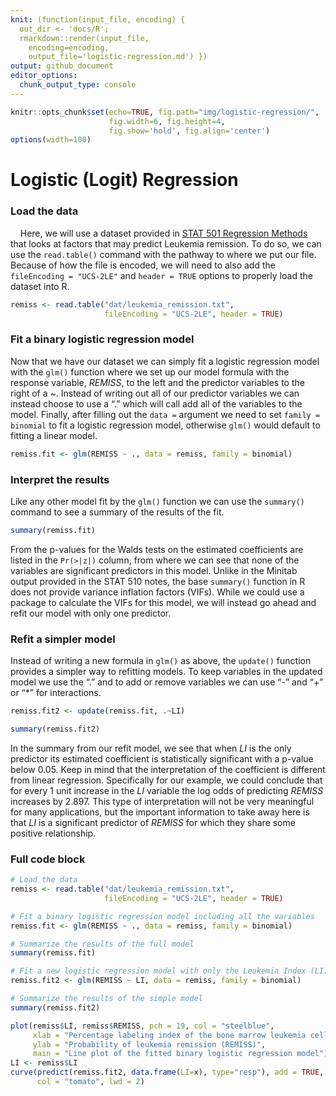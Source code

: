 ```yaml
---
knit: (function(input_file, encoding) {
  out_dir <- 'docs/R';
  rmarkdown::render(input_file,
    encoding=encoding,
    output_file='logistic-regression.md') })
output: github_document
editor_options:
  chunk_output_type: console
---
```

  
```r
knitr::opts_chunk$set(echo=TRUE, fig.path="img/logistic-regression/",
                      fig.width=6, fig.height=4,
                      fig.show='hold', fig.align='center')
options(width=100)
```

# Logistic (Logit) Regression

### Load the data

&nbsp;&nbsp;&nbsp;&nbsp;Here, we will use a dataset provided in [STAT 501 Regression Methods](https://online.stat.psu.edu/stat501/lesson/15/15.1) that looks at factors that may predict Leukemia remission. To do so, we can use the `read.table()` command with the pathway to where we put our file. Because of how the file is encoded, we will need to also add the `fileEncoding = "UCS-2LE"` and `header = TRUE` options to properly load the dataset into R.

```r
remiss <- read.table("dat/leukemia_remission.txt",
                     fileEncoding = "UCS-2LE", header = TRUE)
```

### Fit a binary logistic regression model

Now that we have our dataset we can simply fit a logistic regression model with the `glm()` function where we set up our model formula with the response variable, *REMISS*, to the left and the predictor variables to the right of a *~*. Instead of writing out all of our predictor variables we can instead choose to use a "." which will call add all of the variables to the model. Finally, after filling out the `data =` argument we need to set `family = binomial` to fit a logistic regression model, otherwise `glm()` would default to fitting a linear model.

```r
remiss.fit <- glm(REMISS ~ ., data = remiss, family = binomial)
```

### Interpret the results

Like any other model fit by the `glm()` function we can use the `summary()` command to see a summary of the results of the fit.

```r
summary(remiss.fit)
```

From the p-values for the Walds tests on the estimated coefficients are listed in the `Pr(>|z|)` column, from where we can see that none of the variables are significant predictors in this model. Unlike in the Minitab output provided in the STAT 510 notes, the base `summary()` function in R does not provide variance inflation factors (VIFs). While we could use a package to calculate the VIFs for this model, we will instead go ahead and refit our model with only one predictor.

### Refit a simpler model

Instead of writing a new formula in `glm()` as above, the `update()`  function provides a simpler way to refitting models. To keep variables in the updated model we use the "." and to add or remove variables we can use "-" and "+" or "*" for interactions.

```r
remiss.fit2 <- update(remiss.fit, .~LI)

summary(remiss.fit2)
```

In the summary from our refit model, we see that when *LI* is the only predictor its estimated coefficient is statistically significant with a p-value below 0.05. Keep in mind that the interpretation of the coefficient is different from linear regression. Specifically for our example, we could conclude that for every 1 unit increase in the *LI* variable the log odds of predicting *REMISS* increases by 2.897. This type of interpretation will not be very meaningful for many applications, but the important information to take away here is that *LI* is a significant predictor of *REMISS* for which they share some positive relationship.

### Full code block

```r
# Load the data
remiss <- read.table("dat/leukemia_remission.txt",
                     fileEncoding = "UCS-2LE", header = TRUE)

# Fit a binary logistic regression model including all the variables
remiss.fit <- glm(REMISS ~ ., data = remiss, family = binomial)

# Summarize the results of the full model
summary(remiss.fit)

# Fit a new logistic regression model with only the Leukemia Index (LI) variable
remiss.fit2 <- glm(REMISS ~ LI, data = remiss, family = binomial)

# Summarize the results of the simple model
summary(remiss.fit2)
```

```r
plot(remiss$LI, remiss$REMISS, pch = 19, col = "steelblue",
     xlab = "Percentage labeling index of the bone marrow leukemia cells (LI)",
     ylab = "Probability of leukemia remission (REMISS)",
     main = "Line plot of the fitted binary logistic regression model")
LI <- remiss$LI
curve(predict(remiss.fit2, data.frame(LI=x), type="resp"), add = TRUE,
      col = "tomato", lwd = 2)
```

